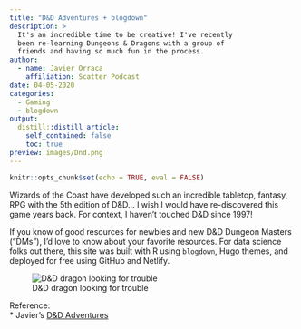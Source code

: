 ```yaml
---
title: "D&D Adventures + blogdown"
description: > 
  It's an incredible time to be creative! I've recently
  been re-learning Dungeons & Dragons with a group of 
  friends and having so much fun in the process. 
author:
  - name: Javier Orraca
    affiliation: Scatter Podcast
date: 04-05-2020
categories:
  - Gaming
  - blogdown
output:
  distill::distill_article:
    self_contained: false
    toc: true
preview: images/Dnd.png
---
```


```r
knitr::opts_chunk$set(echo = TRUE, eval = FALSE)
```

Wizards of the Coast have developed such an incredible tabletop, fantasy, RPG with the 5th edition of D&D... I wish I would have re-discovered this game years back. For context, I haven't touched D&D since 1997!

If you know of good resources for newbies and new D&D Dungeon Masters ("DMs"), I'd love to know about your favorite resources. For data science folks out there, this site was built with R using `blogdown`, Hugo themes, and deployed for free using GitHub and Netlify.

![D&D dragon looking for trouble](./images/Dnd.png)

Reference: <br>
* Javier's [D&D Adventures](https://flamboyant-brahmagupta-3caca6.netlify.app/)